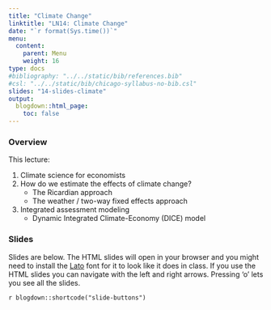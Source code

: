```yaml
---
title: "Climate Change"
linktitle: "LN14: Climate Change"
date: "`r format(Sys.time())`"
menu:
  content:
    parent: Menu
    weight: 16
type: docs
#bibliography: "../../static/bib/references.bib"
#csl: "../../static/bib/chicago-syllabus-no-bib.csl"
slides: "14-slides-climate"
output:
  blogdown::html_page:
    toc: false
---
```


### Overview

This lecture:

1. Climate science for economists
2. How do we estimate the effects of climate change?
    - The Ricardian approach
    - The weather / two-way fixed effects approach
3. Integrated assessment modeling
    - Dynamic Integrated Climate-Economy (DICE) model

### Slides

Slides are below. 
The HTML slides will open in your browser and you might need to install the [Lato](https://fonts.google.com/specimen/Lato) font for it to look like it does in class.
If you use the HTML slides you can navigate with the left and right arrows.
Pressing 'o' lets you see all the slides.

`r blogdown::shortcode("slide-buttons")`

